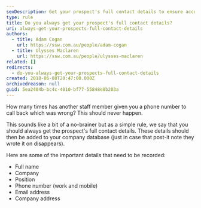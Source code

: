 ```yaml
---
seoDescription: Get your prospect's full contact details to ensure accurate follow-ups and streamline your sales process
type: rule
title: Do you always get your prospect's full contact details?
uri: always-get-your-prospects-full-contact-details
authors:
  - title: Adam Cogan
    url: https://ssw.com.au/people/adam-cogan
  - title: Ulysses Maclaren
    url: https://ssw.com.au/people/ulysses-maclaren
related: []
redirects:
  - do-you-always-get-your-prospects-full-contact-details
created: 2018-06-08T20:47:00.000Z
archivedreason: null
guid: 5ea2404b-bc4c-4010-bf77-55848e8b203a
---
```


How many times has another staff member given you a phone number to call back which was wrong? This should never happen.

This sounds like a bit of a no-brainer but as a simple rule, we say that you should always get the prospect's full contact details. These details should then be added to your company database (just in case that post-it note they wrote it on disappears).

Here are some of the important details that need to be recorded:
* Full name
* Company
* Position
* Phone number (work and mobile)
* Email address
* Company address